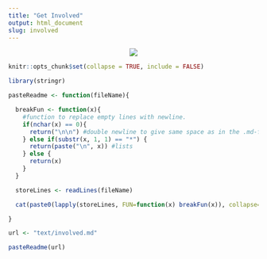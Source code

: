 ```yaml
---
title: "Get Involved"
output: html_document
slug: involved
---
```


<center>

![](../images/rladies-help.png)

</center>


```r
knitr::opts_chunk$set(collapse = TRUE, include = FALSE)

library(stringr)

pasteReadme <- function(fileName){

  breakFun <- function(x){
    #function to replace empty lines with newline. 
    if(nchar(x) == 0){
      return("\n\n") #double newline to give same space as in the .md-file
    } else if(substr(x, 1, 1) == "*") {
      return(paste("\n", x)) #lists
    } else {
      return(x)
    }
  }

  storeLines <- readLines(fileName)

  cat(paste0(lapply(storeLines, FUN=function(x) breakFun(x)), collapse=""))

}

url <- "text/involved.md"
```

```r
pasteReadme(url)
```